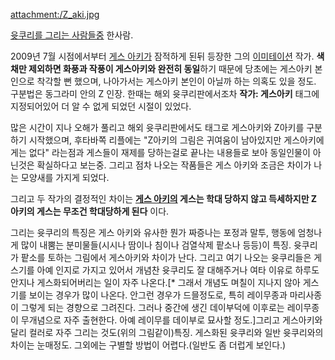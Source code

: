 attachment:/Z_aki.jpg

[[윳쿠리를 그리는 사람들]]중 한사람.

2009년 7월 시점에서부터 [[게스 아키]]가 잠적하게 된뒤 등장한 그의 [[이미테이션]] 작가. '''색채만 제외하면 화풍과 작풍이 게스아키와 완전히 동일'''하기 때문에 당초에는 게스아키 본인으로 착각할 뻔 했으며, 나아가서는 게스아키 본인이 아닐까 하는 의혹도 있을 정도. 
구분법은 동그라미 안의 Z 인장. 한때는 해외 윳쿠리판에서조차 '''작가: 게스아키''' 태그에 지정되어있어 더 알 수 없게 되었던 시절이 있었다.

많은 시간이 지나 오해가 풀리고 해외 윳쿠리판에서도 태그로 게스아키와 Z아키를 구분하기 시작했으며, 후타바쪽 리플에는 "Z아키의 그림은 귀여움이 남아있지만 게스아키에게는 없다" 라는점과 게스들이 재제를 당하는걸로 끝나는 내용들로 보아 동일인물이 아닌것은 확실하다고 보는중. 그리고 점차 나오는 작품들은 게스 아키와 조금은 차이가 나는 모양새를 가지게 되었다.

그리고 두 작가의 결정적인 차이는 '''[[게스 아키]]의 게스는 학대 당하지 않고 득세하지만 Z 아키의 게스는 무조건 학대당하게 된다''' 이다.

그리는 윳쿠리의 특징은 게스 아키와 유사한 뭔가 짜증나는 포정과 말투, 행동에 엄청나게 많이 내뿜는 분미물들(시시나 땀이나 침이나 검열삭제 팥소나 등등)이 특징. 윳쿠리가 팥소를 토하는 그림에서 게스아키와 차이가 난다. 
그리고 여기 나오는 윳쿠리들은 게스기를 아예 인지로 가지고 있어서 개념찬 윳쿠리도 잘 대해주거나 여타 이유로 하루도 안지나 게스화되어버리는 일이 자주 나온다.[* 그래서 개념도 며칠이 지나지 않아 게스기를 보이는 경우가 많이 나온다. 안그런 경우가 드믈정도로, 특히 레이무종과 마리사종이 그렇게 되는 경향으로 그려진다. 그러나 중간에 생긴 데이부덕에 이후로는 레이무종이 무개념으로 자주 출현한다. 아예 레이무를 데이부로 묘사할 정도.]그리고 게스아키와 달리 컬러로 자주 그리는 것도(위의 그림같이)특징.
게스화된 윳쿠리와 일반 윳쿠리와의 차이는 눈매정도. 그외에는 구별할 방법이 어렵다.(일반도 좀 더럽게 보인다.)
